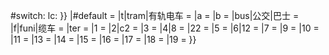 {{{{{|safesubst:}}}#switch: {{{{{|safesubst:}}}lc: {{{1}}}}}
|#default = [[勒阿弗尔城市公共交通|{{法国交通标志2|LiA|000000|FFFFFF}}]]
|t|tram|有轨电车 = [[勒阿弗尔有轨电车|{{法国交通标志|Tram|706F6F|FFFFFF}}]]
|a = [[勒阿弗尔有轨电车|{{法国交通标志|A|E41E25|FFFFFF}}]]
|b = [[勒阿弗尔有轨电车|{{法国交通标志|B|00984E|FFFFFF}}]]
|bus|公交|巴士 = [[勒阿弗尔公交线路列表|{{法国交通标志|Bus|FFFFFF|706F6F}}]]
|f|funi|缆车 = [[勒阿弗尔缆车|{{法国交通标志|Funi|FFFFFF|706F6F}}]]
|ter = [[诺曼底大区公共交通|{{法国交通标志|TER|FFFFFF|706F6F}}]]
|1 = [[勒阿弗尔公交线路列表|{{法国交通标志|1|318CF7|FFFFFF}}]]
|2|c2 = [[勒阿弗尔公交线路列表|{{法国交通标志|C2|ED0000|FFFFFF}}]]
|3 = [[勒阿弗尔公交线路列表|{{法国交通标志|3|1FA055|FFFFFF}}]]
|4|8 = [[勒阿弗尔公交线路列表|{{法国交通标志|{{{1}}}|ED7F10|FFFFFF}}]]
|22 = [[勒阿弗尔公交线路列表|{{法国交通标志|22|03224C|FFFFFF}}]]
|5 = [[勒阿弗尔公交线路列表|{{法国交通标志|5|D70C8C|FFFFFF}}]]
|6|12 = [[勒阿弗尔公交线路列表|{{法国交通标志|{{{1}}}|FFFF00|000000}}]]
|7 = [[勒阿弗尔公交线路列表|{{法国交通标志|7|0131B4|FFFFFF}}]]
|9 = [[勒阿弗尔公交线路列表|{{法国交通标志|9|9FC536|FFFFFF}}]]
|10 = [[勒阿弗尔公交线路列表|{{法国交通标志|10|87E990|000000}}]]
|11 = [[勒阿弗尔公交线路列表|{{法国交通标志|11|D54428|FFFFFF}}]]
|13 = [[勒阿弗尔公交线路列表|{{法国交通标志|13|F2C180|FFFFFF}}]]
|14 = [[勒阿弗尔公交线路列表|{{法国交通标志|14|33753A|FFFFFF}}]]
|15 = [[勒阿弗尔公交线路列表|{{法国交通标志|15|CD6E99|FFFFFF}}]]
|16 = [[勒阿弗尔公交线路列表|{{法国交通标志|16|553987|FFFFFF}}]]
|17 = [[勒阿弗尔公交线路列表|{{法国交通标志|17|93CFF1|000000}}]]
|18 = [[勒阿弗尔公交线路列表|{{法国交通标志|18|56543F|FFFFFF}}]]
|19 = [[勒阿弗尔公交线路列表|{{法国交通标志|19|793D88|FFFFFF}}]]
}}<noinclude>{{Documentation}}
</noinclude>